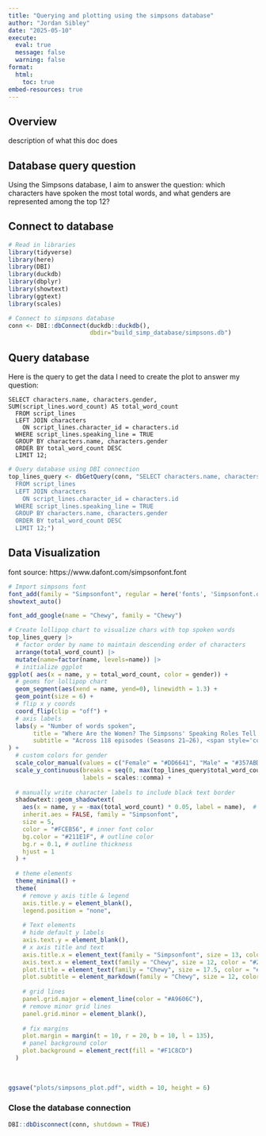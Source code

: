 ```yaml
---
title: "Querying and plotting using the simpsons database"
author: "Jordan Sibley"
date: "2025-05-10"
execute: 
  eval: true
  message: false
  warning: false
format:
  html:
    toc: true
embed-resources: true
---
```


## Overview 

description of what this doc does 


## Database query question 

Using the Simpsons database, I aim to answer the question: which characters have spoken the most total words, and what genders are represented among the top 12?



## Connect to database 

```r
# Read in libraries 
library(tidyverse)
library(here)
library(DBI)
library(duckdb)
library(dbplyr)
library(showtext) 
library(ggtext)
library(scales)
```

```r
# Connect to simpsons database 
conn <- DBI::dbConnect(duckdb::duckdb(),
                       dbdir="build_simp_database/simpsons.db")
```

## Query database 

Here is the query to get the data I need to create the plot to answer my question: 

```
SELECT characters.name, characters.gender, SUM(script_lines.word_count) AS total_word_count 
  FROM script_lines
  LEFT JOIN characters 
    ON script_lines.character_id = characters.id
  WHERE script_lines.speaking_line = TRUE
  GROUP BY characters.name, characters.gender
  ORDER BY total_word_count DESC
  LIMIT 12;
```

```r
# Query database using DBI connection 
top_lines_query <- dbGetQuery(conn, "SELECT characters.name, characters.gender, SUM(script_lines.word_count) AS total_word_count 
  FROM script_lines
  LEFT JOIN characters 
    ON script_lines.character_id = characters.id
  WHERE script_lines.speaking_line = TRUE
  GROUP BY characters.name, characters.gender
  ORDER BY total_word_count DESC
  LIMIT 12;")
```


## Data Visualization 

font source: https://www.dafont.com/simpsonfont.font
```r
# Import simpsons font 
font_add(family = "Simpsonfont", regular = here('fonts', 'Simpsonfont.otf'))
showtext_auto()

font_add_google(name = "Chewy", family = "Chewy")
```


```r
# Create lollipop chart to visualize chars with top spoken words 
top_lines_query |> 
  # factor order by name to maintain descending order of characters
  arrange(total_word_count) |>   
  mutate(name=factor(name, levels=name)) |> 
  # initialize ggplot 
ggplot( aes(x = name, y = total_word_count, color = gender)) + 
  # geoms for lollipop chart 
  geom_segment(aes(xend = name, yend=0), linewidth = 1.3) + 
  geom_point(size = 6) + 
  # flip x y coords  
  coord_flip(clip = "off") + 
  # axis labels 
  labs(y = "Number of words spoken", 
       title = "Where Are the Women? The Simpsons' Speaking Roles Tell a Story of Gender Imbalance",
       subtitle = "Across 118 episodes (Seasons 21–26), <span style='color:#357ABD;'>male</span> characters dominate the top speakers list, <br>while Marge and Lisa are the only <span style='color:#DD6641;'>female</span> characters represented."
) + 
  # custom colors for gender 
  scale_color_manual(values = c("Female" = "#DD6641", "Male" = "#357ABD")) + 
  scale_y_continuous(breaks = seq(0, max(top_lines_query$total_word_count), by = 10000), 
                     labels = scales::comma) +
  
  # manually write character labels to include black text border 
  shadowtext::geom_shadowtext(
    aes(x = name, y = -max(total_word_count) * 0.05, label = name),  # slightly off the axis
    inherit.aes = FALSE, family = "Simpsonfont",
    size = 5,
    color = "#FCEB56", # inner font color
    bg.color = "#211E1F", # outline color
    bg.r = 0.1, # outline thickness
    hjust = 1
  ) +
  
  # theme elements 
  theme_minimal() + 
  theme(
    # remove y axis title & legend 
    axis.title.y = element_blank(),
    legend.position = "none",
   
    # Text elements 
    # hide default y labels
    axis.text.y = element_blank(),  
    # x axis title and text  
    axis.title.x = element_text(family = "Simpsonfont", size = 13, color = "#211E1F"),
    axis.text.x = element_text(family = "Chewy", size = 12, color = "#211E1F"),
    plot.title = element_text(family = "Chewy", size = 17.5, color = "#211E1F", hjust = 0.4), 
    plot.subtitle = element_markdown(family = "Chewy", size = 12, color = "#211E1F", hjust = 0.5),
    
    # grid lines 
    panel.grid.major = element_line(color = "#A9606C"),
    # remove minor grid lines 
    panel.grid.minor = element_blank(),
    
    # fix margins 
    plot.margin = margin(t = 10, r = 20, b = 10, l = 135), 
    # panel background color 
    plot.background = element_rect(fill = "#F1C8CD")
  )
  
  
  
ggsave("plots/simpsons_plot.pdf", width = 10, height = 6)
```


### Close the database connection 

```r
DBI::dbDisconnect(conn, shutdown = TRUE)
```

